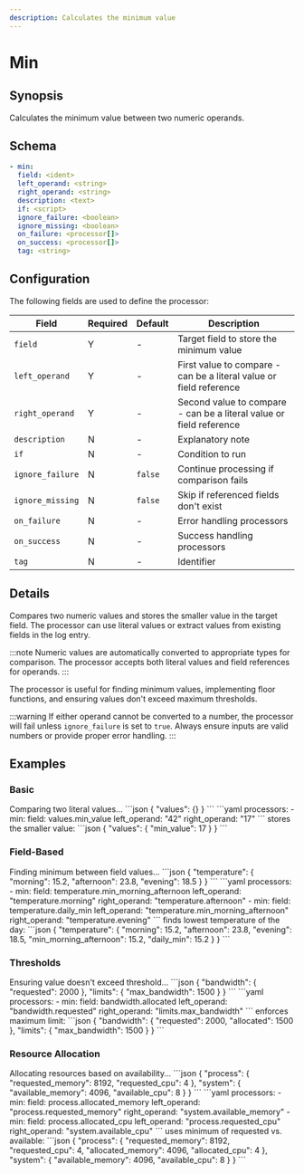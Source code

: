```yaml
---
description: Calculates the minimum value
---
```


# Min

## Synopsis

Calculates the minimum value between two numeric operands.

## Schema

```yaml {2-4}
- min:
  field: <ident>
  left_operand: <string>
  right_operand: <string>
  description: <text>
  if: <script>
  ignore_failure: <boolean>
  ignore_missing: <boolean>
  on_failure: <processor[]>
  on_success: <processor[]>
  tag: <string>
```

## Configuration

The following fields are used to define the processor:

|Field|Required|Default|Description|
|---|---|---|---|
|`field`|Y|-|Target field to store the minimum value|
|`left_operand`|Y|-|First value to compare - can be a literal value or field reference|
|`right_operand`|Y|-|Second value to compare - can be a literal value or field reference|
|`description`|N|-|Explanatory note|
|`if`|N|-|Condition to run|
|`ignore_failure`|N|`false`|Continue processing if comparison fails|
|`ignore_missing`|N|`false`|Skip if referenced fields don't exist|
|`on_failure`|N|-|Error handling processors|
|`on_success`|N|-|Success handling processors|
|`tag`|N|-|Identifier|


## Details

Compares two numeric values and stores the smaller value in the target field. The processor can use literal values or extract values from existing fields in the log entry.

:::note
Numeric values are automatically converted to appropriate types for comparison. The processor accepts both literal values and field references for operands.
:::

The processor is useful for finding minimum values, implementing floor functions, and ensuring values don't exceed maximum thresholds.

:::warning
If either operand cannot be converted to a number, the processor will fail unless `ignore_failure` is set to `true`. Always ensure inputs are valid numbers or provide proper error handling.
:::

## Examples

### Basic

<ExampleGrid>
  <CommentCol>
    Comparing two literal values...
  </CommentCol>
  <CodeCol>
    ```json
    {
      "values": {}
    }
    ```
    ```yaml
    processors:
      - min:
        field: values.min_value
        left_operand: "42"
        right_operand: "17"
    ```
  </CodeCol>
  <CommentCol>
    stores the smaller value:
  </CommentCol>
  <CodeCol>
    ```json
    {
      "values": {
        "min_value": 17
      }
    }
    ```
  </CodeCol>
</ExampleGrid>

### Field-Based

<ExampleGrid>
  <CommentCol>
    Finding minimum between field values...
  </CommentCol>
  <CodeCol>
    ```json
    {
      "temperature": {
        "morning": 15.2,
        "afternoon": 23.8,
        "evening": 18.5
      }
    }
    ```
    ```yaml
    processors:
      - min:
        field: temperature.min_morning_afternoon
        left_operand: "temperature.morning"
        right_operand: "temperature.afternoon"
      - min:
        field: temperature.daily_min
        left_operand: "temperature.min_morning_afternoon"
        right_operand: "temperature.evening"
    ```
  </CodeCol>
  <CommentCol>
    finds lowest temperature of the day:
  </CommentCol>
  <CodeCol>
    ```json
    {
      "temperature": {
        "morning": 15.2,
        "afternoon": 23.8,
        "evening": 18.5,
        "min_morning_afternoon": 15.2,
        "daily_min": 15.2
      }
    }
    ```
  </CodeCol>
</ExampleGrid>

### Thresholds

<ExampleGrid>
  <CommentCol>
    Ensuring value doesn't exceed threshold...
  </CommentCol>
  <CodeCol>
    ```json
    {
      "bandwidth": {
        "requested": 2000
      },
      "limits": {
        "max_bandwidth": 1500
      }
    }
    ```
    ```yaml
    processors:
      - min:
        field: bandwidth.allocated
        left_operand: "bandwidth.requested"
        right_operand: "limits.max_bandwidth"
    ```
  </CodeCol>
  <CommentCol>
    enforces maximum limit:
  </CommentCol>
  <CodeCol>
    ```json
    {
      "bandwidth": {
        "requested": 2000,
        "allocated": 1500
      },
      "limits": {
        "max_bandwidth": 1500
      }
    }
    ```
  </CodeCol>
</ExampleGrid>

### Resource Allocation

<ExampleGrid>
  <CommentCol>
    Allocating resources based on availability...
  </CommentCol>
  <CodeCol>
    ```json
    {
      "process": {
        "requested_memory": 8192,
        "requested_cpu": 4
      },
      "system": {
        "available_memory": 4096,
        "available_cpu": 8
      }
    }
    ```
    ```yaml
    processors:
      - min:
        field: process.allocated_memory
        left_operand: "process.requested_memory"
        right_operand: "system.available_memory"
      - min:
        field: process.allocated_cpu
        left_operand: "process.requested_cpu"
        right_operand: "system.available_cpu"
    ```
  </CodeCol>
  <CommentCol>
    uses minimum of requested vs. available:
  </CommentCol>
  <CodeCol>
    ```json
    {
      "process": {
        "requested_memory": 8192,
        "requested_cpu": 4,
        "allocated_memory": 4096,
        "allocated_cpu": 4
      },
      "system": {
        "available_memory": 4096,
        "available_cpu": 8
      }
    }
    ```
  </CodeCol>
</ExampleGrid>
